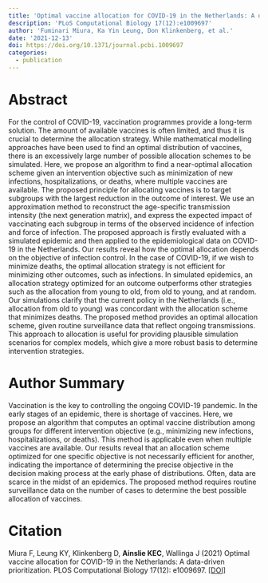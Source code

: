```yaml
---
title: 'Optimal vaccine allocation for COVID-19 in the Netherlands: A data-driven prioritization'
description: 'PLoS Computational Biology 17(12):e1009697'
author: 'Fuminari Miura, Ka Yin Leung, Don Klinkenberg, et al.'
date: '2021-12-13'
doi: https://doi.org/10.1371/journal.pcbi.1009697
categories: 
  - publication
---
```


# Abstract

For the control of COVID-19, vaccination programmes provide a long-term solution. The amount of available vaccines is often limited, and thus it is crucial to determine the allocation strategy. While mathematical modelling approaches have been used to find an optimal distribution of vaccines, there is an excessively large number of possible allocation schemes to be simulated. Here, we propose an algorithm to find a near-optimal allocation scheme given an intervention objective such as minimization of new infections, hospitalizations, or deaths, where multiple vaccines are available. The proposed principle for allocating vaccines is to target subgroups with the largest reduction in the outcome of interest. We use an approximation method to reconstruct the age-specific transmission intensity (the next generation matrix), and express the expected impact of vaccinating each subgroup in terms of the observed incidence of infection and force of infection. The proposed approach is firstly evaluated with a simulated epidemic and then applied to the epidemiological data on COVID-19 in the Netherlands. Our results reveal how the optimal allocation depends on the objective of infection control. In the case of COVID-19, if we wish to minimize deaths, the optimal allocation strategy is not efficient for minimizing other outcomes, such as infections. In simulated epidemics, an allocation strategy optimized for an outcome outperforms other strategies such as the allocation from young to old, from old to young, and at random. Our simulations clarify that the current policy in the Netherlands (i.e., allocation from old to young) was concordant with the allocation scheme that minimizes deaths. The proposed method provides an optimal allocation scheme, given routine surveillance data that reflect ongoing transmissions. This approach to allocation is useful for providing plausible simulation scenarios for complex models, which give a more robust basis to determine intervention strategies.

# Author Summary

Vaccination is the key to controlling the ongoing COVID-19 pandemic. In the early stages of an epidemic, there is shortage of vaccines. Here, we propose an algorithm that computes an optimal vaccine distribution among groups for different intervention objective (e.g., minimizing new infections, hospitalizations, or deaths). This method is applicable even when multiple vaccines are available. Our results reveal that an allocation scheme optimized for one specific objective is not necessarily efficient for another, indicating the importance of determining the precise objective in the decision making process at the early phase of distributions. Often, data are scarce in the midst of an epidemics. The proposed method requires routine surveillance data on the number of cases to determine the best possible allocation of vaccines.

# Citation

Miura F, Leung KY, Klinkenberg D, **Ainslie KEC**, Wallinga J (2021) Optimal vaccine allocation for COVID-19 in the Netherlands: A data-driven prioritization. PLOS Computational Biology 17(12): e1009697. [\[DOI\]](https://doi.org/10.1371/journal.pcbi.1009697)
